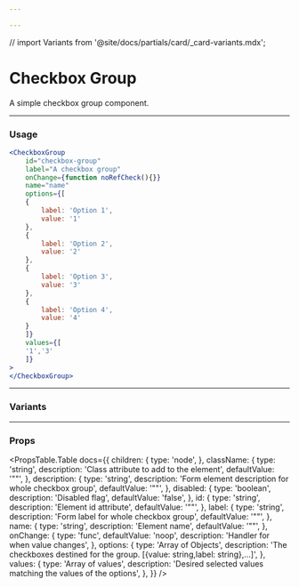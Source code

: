 ```yaml
---

---
```

// import Variants from '@site/docs/partials/card/_card-variants.mdx';

# Checkbox Group
A simple checkbox group component.

<NewfoldRoot>
    <CheckboxGroup
        id="checkbox-group"
        label="A checkbox group"
        onChange={function noRefCheck(){}}
        name="name"
        description="This is the description"
        options={[
        {
            label: 'Option 1',
            value: '1'
        },
        {
            label: 'Option 2',
            value: '2'
        },
        {
            label: 'Option 3',
            value: '3'
        },
        {
            label: 'Option 4',
            value: '4'
        }
        ]}
        values={[
        '1','3'
        ]}
    >
    </CheckboxGroup>
</NewfoldRoot>

---
### Usage
```jsx
<CheckboxGroup
    id="checkbox-group"
    label="A checkbox group"
    onChange={function noRefCheck(){}}
    name="name"
    options={[
    {
        label: 'Option 1',
        value: '1'
    },
    {
        label: 'Option 2',
        value: '2'
    },
    {
        label: 'Option 3',
        value: '3'
    },
    {
        label: 'Option 4',
        value: '4'
    }
    ]}
    values={[
    '1','3'
    ]}
>
</CheckboxGroup>
```

---
### Variants

---
### Props
<PropsTable.Table 
    docs={{
        children: {
            type: 'node',
        },
        className: {
            type: 'string',
            description: 'Class attribute to add to the element',
            defaultValue: '""',
        },
        description: {
            type: 'string',
            description: 'Form element description for whole checkbox group',
            defaultValue: '""',
        },
        disabled: {
            type: 'boolean',
            description: 'Disabled flag',
            defaultValue: 'false',
        },
        id: {
            type: 'string',
            description: 'Element id attribute',
            defaultValue: '""',
        },
        label: {
            type: 'string',
            description: 'Form label for whole checkbox group',
            defaultValue: '""',
        },
        name: {
            type: 'string',
            description: 'Element name',
            defaultValue: '""',
        },
        onChange: {
            type: 'func',
            defaultValue: 'noop',
            description: 'Handler for when value changes',
        },
        options: {
            type: 'Array of Objects',
            description: 'The checkboxes destined for the group. [{value: string,label: string},...]',
        },
        values: {
            type: 'Array of values',
            description: 'Desired selected values matching the values of the options',
        },
    }} 
/>